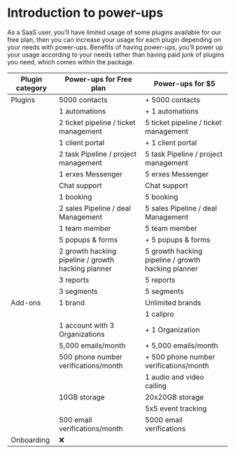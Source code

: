 
<HeroPattern />

# Introduction to power-ups

As a SaaS user, you’ll have limited usage of some plugins available for our free plan, then you can increase your usage for each plugin depending on your needs with power-ups.
Benefits of having power-ups, you’ll power up your usage according to your needs rather than having paid junk of plugins you need, which comes within the package.

| Plugin category | Power-ups for Free plan | Power-ups for $5 |
| ---| -----| -----|
| Plugins | 5000 contacts | + 5000 contacts |
| | 1 automations | + 1 automations |
| | 2 ticket pipeline / ticket management | 5 ticket pipeline / ticket management |
| | 1 client portal	| + 1 client portal |
| | 2 task Pipeline / project management | 5 task Pipeline / project management |
| | 1 erxes Messenger | 5 erxes Messenger |
| | Chat support | Chat support |
| | 1 booking | 5 booking |
| | 2 sales Pipeline / deal Management | 5 sales Pipeline / deal Management |
| | 1 team member | 5 team member |
| | 5 popups & forms | + 5 popups & forms |
| | 2 growth hacking pipeline / growth hacking planner | 5 growth hacking pipeline / growth hacking planner |
| | 3 reports | 5 reports |
| | 3 segments | 5 segments |
| Add-ons | 1 brand	| Unlimited brands |
| |  | 1 callpro |
| | 1 account with 3 Organizations	| + 1 Organization |
| | 5,000 emails/month	| + 5,000 emails/month |
| | 500 phone number verifications/month | + 500 phone number verifications/month |
| | | 1 audio and video calling |
| | 10GB storage | 20x20GB storage |
| | | 5x5 event tracking |
| | 500 email verifications/month	| 5000 email verifications |
| Onboarding | ❌ | |











